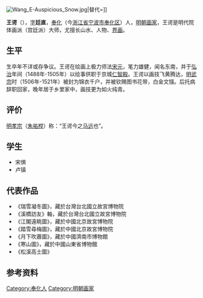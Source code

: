 {{unreferenced|time=2010-6-5}}
{{Otheruses|other=名为王諤的其他人物|王諤 (正德進士)}}
[[Image:Wang_E-Auspicious_Snow.jpg|thumb]]|替代=]]
{{commonscat|Wang E}}

'''王谔'''（{{bd|？||？||catIdx=W王}}），[[表字|字]]'''廷直'''，[[奉化|奉化]]（今[[浙江省|浙江省]][[宁波市|宁波市]][[奉化区|奉化区]]）人，[[明朝|明朝]][[画家|画家]]，王谔是明代院体画派（宫廷派）大师，尤擅长山水、人物、[[界画|界画]]。

== 生平 ==
生卒年不详或存争议。王谔在绘画上极力师法[[宋|宋]][[元|元]]，笔力雄健，闻名东南，并于[[弘治|弘治]]年间（1488年-1505年）以绘事供职于京城[[仁智殿|仁智殿]]。王谔以画技飞黄腾达，[[明武宗|明武宗]]时（1506年-1521年）被封为锦衣千户，并被钦赐图书花带，白金文镪。后托病辞职回家，晚年居于乡里家中，画技更为如火纯青。

==评价==
[[明孝宗|明孝宗]]（[[朱祐樘|朱祐樘]]）称：“王谔今之[[马远|马远]]也”。

==学生==
*宋惧
*卢镇

==代表作品==
*《瑞雪凝冬圖》，藏於台灣台北國立故宮博物院
*《溪橋訪友》軸，藏於台灣台北國立故宮博物院
*《江閣遠眺圖》，藏於中國北京故宮博物院
*《踏雪尋梅圖》，藏於中國北京故宮博物院
*《月下吹蕭圖》，藏於中國濟南市博物館
*《寒山圖》，藏於中國山東省博物館
*《松溪高士圖》

== 参考资料 ==
{{reflist}}

{{Authority control}}

{{DEFAULTSORT:}}
[[Category:奉化人|Category:奉化人]]
[[Category:明朝画家|Category:明朝画家]]